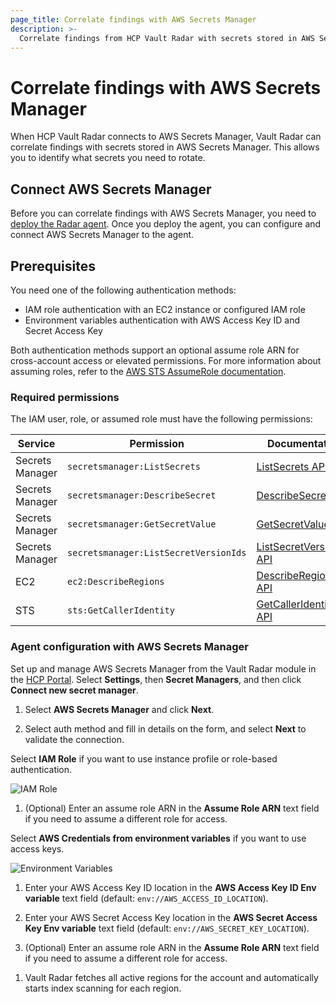 ```yaml
---
page_title: Correlate findings with AWS Secrets Manager
description: >-
  Correlate findings from HCP Vault Radar with secrets stored in AWS Secrets Manager.
---
```


# Correlate findings with AWS Secrets Manager

When HCP Vault Radar connects to AWS Secrets Manager, Vault Radar can correlate findings with secrets stored in AWS Secrets Manager. This allows you to identify what secrets you need to rotate.

## Connect AWS Secrets Manager

Before you can correlate findings with AWS Secrets Manager, you need to [deploy the Radar agent](/hcp/docs/vault-radar/agent/deploy). Once you deploy the agent, you can configure and connect AWS Secrets Manager to the agent.

## Prerequisites

You need one of the following authentication methods:

- IAM role authentication with an EC2 instance or configured IAM role
- Environment variables authentication with AWS Access Key ID and Secret Access Key

Both authentication methods support an optional assume role ARN for cross-account access or elevated permissions. For more information about assuming roles, refer to the [AWS STS AssumeRole documentation](https://docs.aws.amazon.com/STS/latest/APIReference/API_AssumeRole.html).

### Required permissions

The IAM user, role, or assumed role must have the following permissions:

| Service | Permission | Documentation |
|---------|------------|---------------|
| Secrets Manager | `secretsmanager:ListSecrets` | [ListSecrets API](https://docs.aws.amazon.com/secretsmanager/latest/apireference/API_ListSecrets.html) |
| Secrets Manager | `secretsmanager:DescribeSecret` | [DescribeSecret API](https://docs.aws.amazon.com/secretsmanager/latest/apireference/API_DescribeSecret.html) |
| Secrets Manager | `secretsmanager:GetSecretValue` | [GetSecretValue API](https://docs.aws.amazon.com/secretsmanager/latest/apireference/API_GetSecretValue.html) |
| Secrets Manager | `secretsmanager:ListSecretVersionIds` | [ListSecretVersionIds API](https://docs.aws.amazon.com/secretsmanager/latest/apireference/API_ListSecretVersionIds.html) |
| EC2 | `ec2:DescribeRegions` | [DescribeRegions API](https://docs.aws.amazon.com/AWSEC2/latest/APIReference/API_DescribeRegions.html) |
| STS | `sts:GetCallerIdentity` | [GetCallerIdentity API](https://docs.aws.amazon.com/STS/latest/APIReference/API_GetCallerIdentity.html) |

### Agent configuration with AWS Secrets Manager

Set up and manage AWS Secrets Manager from the Vault Radar module in the [HCP Portal](https://portal.cloud.hashicorp.com/). Select **Settings**, then **Secret Managers**, and then click **Connect new secret manager**.

1. Select **AWS Secrets Manager** and click **Next**.

1. Select auth method and fill in details on the form, and select **Next** to validate the connection.

<Tabs>
<Tab heading="IAM Role">

Select **IAM Role** if you want to use instance profile or role-based authentication.

![IAM Role](/img/docs/vault-radar/indexing/aws-secrets-manager/iam-role.png)

1. (Optional) Enter an assume role ARN in the **Assume Role ARN** text field if you need to assume a different role for access.

</Tab>
<Tab heading="Environment Variables">

Select **AWS Credentials from environment variables** if you want to use access keys.

![Environment Variables](/img/docs/vault-radar/indexing/aws-secrets-manager/environment-variables.png)

1. Enter your AWS Access Key ID location in the **AWS Access Key ID Env variable** text field (default: `env://AWS_ACCESS_ID_LOCATION`).

1. Enter your AWS Secret Access Key location in the **AWS Secret Access Key Env variable** text field (default: `env://AWS_SECRET_KEY_LOCATION`).

1. (Optional) Enter an assume role ARN in the **Assume Role ARN** text field if you need to assume a different role for access.

</Tab>
</Tabs>

1. Vault Radar fetches all active regions for the account and automatically starts index scanning for each region.
